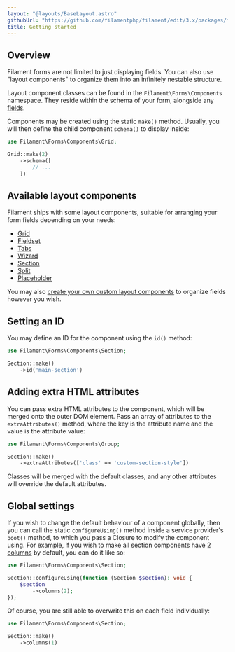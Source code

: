 ```yaml
---
layout: "@layouts/BaseLayout.astro"
githubUrl: "https://github.com/filamentphp/filament/edit/3.x/packages/forms/docs/04-layout/01-getting-started.md"
title: Getting started
---
```


## Overview

Filament forms are not limited to just displaying fields. You can also use "layout components" to organize them into an infinitely nestable structure.

Layout component classes can be found in the `Filament\Forms\Components` namespace. They reside within the schema of your form, alongside any [fields](fields/getting-started).

Components may be created using the static `make()` method. Usually, you will then define the child component `schema()` to display inside:

```php
use Filament\Forms\Components\Grid;

Grid::make(2)
    ->schema([
        // ...
    ])
```

## Available layout components

Filament ships with some layout components, suitable for arranging your form fields depending on your needs:

- [Grid](grid)
- [Fieldset](fieldset)
- [Tabs](tabs)
- [Wizard](wizard)
- [Section](section)
- [Split](split)
- [Placeholder](placeholder)

You may also [create your own custom layout components](custom) to organize fields however you wish.

## Setting an ID

You may define an ID for the component using the `id()` method:

```php
use Filament\Forms\Components\Section;

Section::make()
    ->id('main-section')
```

## Adding extra HTML attributes

You can pass extra HTML attributes to the component, which will be merged onto the outer DOM element. Pass an array of attributes to the `extraAttributes()` method, where the key is the attribute name and the value is the attribute value:

```php
use Filament\Forms\Components\Group;

Section::make()
    ->extraAttributes(['class' => 'custom-section-style'])
```

Classes will be merged with the default classes, and any other attributes will override the default attributes.

## Global settings

If you wish to change the default behaviour of a component globally, then you can call the static `configureUsing()` method inside a service provider's `boot()` method, to which you pass a Closure to modify the component using. For example, if you wish to make all section components have [2 columns](grid) by default, you can do it like so:

```php
use Filament\Forms\Components\Section;

Section::configureUsing(function (Section $section): void {
    $section
        ->columns(2);
});
```

Of course, you are still able to overwrite this on each field individually:

```php
use Filament\Forms\Components\Section;

Section::make()
    ->columns(1)
```
